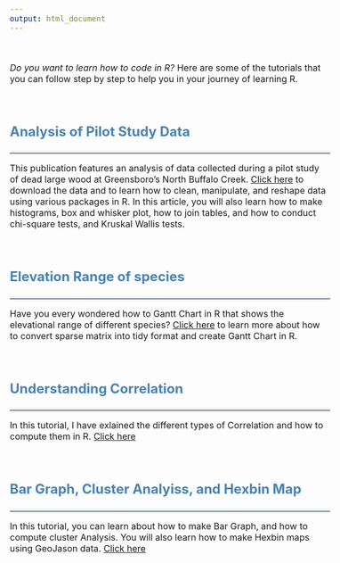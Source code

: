 ```yaml
---
output: html_document
---
```


\

<style type="text/css">
body {
  font-size: 12pt;
}

h1, h2, h3{
  color: #4682B4;
}

#TOC {
  margin: 25px 0px 20px 0px;
}

hr {
  border-top: 5px solid #F0F8FF;
}

.clearfix {
  overflow: auto;
}

img {
  margin-right: 20px;
  box-shadow: 5px 5px 10px #ccc;
}

</style>


*Do you want to learn how to code in R?* Here are some of the tutorials that you can follow step by step to help you in your journey of learning R. 

\

## Analysis of Pilot Study Data

---

This publication features an analysis of data collected during a pilot study of dead large wood at Greensboro's North Buffalo Creek. [Click here](https://rpubs.com/rajesh1/701224){target="_blank} to download the data and to learn how to clean, manipulate, and reshape data using various packages in R. In this article, you will also learn how to make histograms, box and whisker plot, how to join tables, and how to conduct chi-square tests, and Kruskal Wallis tests.

\

## Elevation Range of species

---

Have you every wondered how to Gantt Chart in R that shows the elevational range of different species? [Click here](https://rpubs.com/rajesh1/elevationGraph){target="_blank} to learn more about how to convert sparse matrix into tidy format and create Gantt Chart in R. 

\


## Understanding Correlation

---

In this tutorial, I have exlained the different types of Correlation and how to compute them in R. [Click here](https://rpubs.com/rajesh1/563805){target="_blank} 

\


## Bar Graph, Cluster Analyiss, and Hexbin Map

---

In this tutorial, you can learn about how to make Bar Graph, and how to compute cluster Analysis. You will also learn how to make Hexbin maps using GeoJason data.  [Click here](https://rpubs.com/rajesh1/610825){target="_blank}
\
\